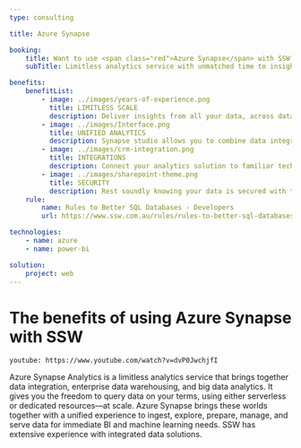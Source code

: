 ```yaml
---
type: consulting

title: Azure Synapse

booking:
    title: Want to use <span class="red">Azure Synapse</span> with SSW?
    subTitle: Limitless analytics service with unmatched time to insight

benefits:
    benefitList:
        - image: ../images/years-of-experience.png
          title: LIMITLESS SCALE
          description: Deliver insights from all your data, across data warehouses and big data analytics systems, with blazing speed.
        - image: ../images/Interface.png
          title: UNIFIED ANALYTICS
          description: Synapse studio allows you to combine data integration, data exploration, data warehousing, big data analytics, and machine learning tasks in a single, unified analytics environment.
        - image: ../images/crm-integration.png
          title: INTEGRATIONS
          description: Connect your analytics solution to familiar technologies such as Azure Machine Learning, Azure Cognitive Services, and Power BI.
        - image: ../images/sharepoint-theme.png
          title: SECURITY
          description: Rest soundly knowing your data is secured with the most advanced security and privacy features in the market, such as column- and row-level security and dynamic data masking.
    rule:
        name: Rules to Better SQL Databases - Developers
        url: https://www.ssw.com.au/rules/rules-to-better-sql-databases-developers

technologies:
    - name: azure
    - name: power-bi

solution:
    project: web
---
```


# The benefits of using **Azure Synapse** with SSW

`youtube: https://www.youtube.com/watch?v=dvP0JwchjfI`

Azure Synapse Analytics is a limitless analytics service that brings together data integration, enterprise data warehousing, and big data analytics. It gives you the freedom to query data on your terms, using either serverless or dedicated resources—at scale. Azure Synapse brings these worlds together with a unified experience to ingest, explore, prepare, manage, and serve data for immediate BI and machine learning needs. SSW has extensive experience with integrated data solutions.
